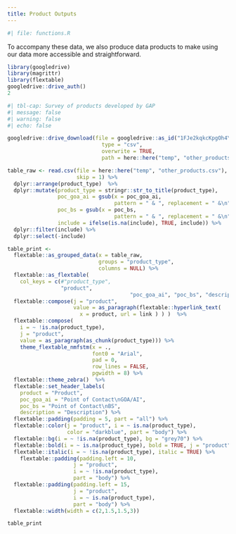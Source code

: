 ```yaml
---
title: Product Outputs
---
```


```r
#| file: functions.R
```

To accompany these data, we also produce data products to make using our data more accessible and straightforward. 

```r
library(googledrive)
library(magrittr)
library(flextable)
googledrive::drive_auth()
2
```

```r
#| tbl-cap: Survey of products developed by GAP
#| message: false
#| warning: false
#| echo: false

googledrive::drive_download(file = googledrive::as_id("1FJe2kqkcKpgOh4YS1_QJqaPX2wvOdhGu0DkPBF-SsQs"), 
                              type = "csv",
                              overwrite = TRUE,
                              path = here::here("temp", "other_products.csv"))

table_raw <- read.csv(file = here::here("temp", "other_products.csv"), 
                      skip = 1) %>% 
  dplyr::arrange(product_type)  %>% 
  dplyr::mutate(product_type = stringr::str_to_title(product_type), 
                poc_goa_ai = gsub(x = poc_goa_ai, 
                                  pattern = " & ", replacement = " &\n"), 
                poc_bs = gsub(x = poc_bs, 
                                  pattern = " & ", replacement = " &\n"), 
                include = ifelse(is.na(include), TRUE, include)) %>% 
  dplyr::filter(include) %>% 
  dplyr::select(-include)

table_print <- 
  flextable::as_grouped_data(x = table_raw, 
                             groups = "product_type", 
                             columns = NULL) %>% 
  flextable::as_flextable(
    col_keys = c(#"product_type", 
                 "product",
                                       "poc_goa_ai", "poc_bs", "description")) %>% 
  flextable::compose(j = "product",
                     value = as_paragraph(flextable::hyperlink_text(
                       x = product, url = link ) ) )  %>% 
  flextable::compose(
    i = ~ !is.na(product_type),
    j = "product",
    value = as_paragraph(as_chunk(product_type))) %>%
    theme_flextable_nmfstm(x = ., 
                           font0 = "Arial", 
                           pad = 0, 
                           row_lines = FALSE, 
                           pgwidth = 8) %>% 
  flextable::theme_zebra()  %>% 
  flextable::set_header_labels(
    product = "Product", 
    poc_goa_ai = "Point of Contact\nGOA/AI", 
    poc_bs = "Point of Contact\nBS", 
    description = "Description") %>% 
  flextable::padding(padding = 5, part = "all") %>%
  flextable::color(j = "product", i = ~ is.na(product_type), 
                   color = "darkblue", part = "body") %>% 
  flextable::bg(i = ~ !is.na(product_type), bg = "grey70") %>% 
  flextable::bold(i = ~ is.na(product_type), bold = TRUE, j = "product") %>%
  flextable::italic(i = ~ !is.na(product_type), italic = TRUE) %>% 
    flextable::padding(padding.left = 10, 
                     j = "product", 
                     i = ~ !is.na(product_type), 
                     part = "body") %>% 
  flextable::padding(padding.left = 15, 
                     j = "product", 
                     i = ~ is.na(product_type), 
                     part = "body") %>% 
  flextable::width(width = c(2,1.5,1.5,3))

table_print
```